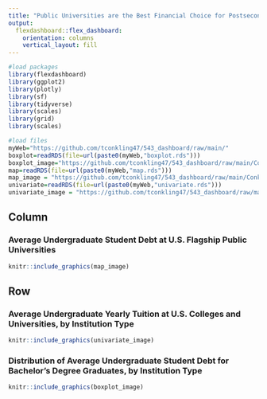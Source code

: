 ```yaml
---
title: "Public Universities are the Best Financial Choice for Postsecondary Education in the U.S."
output: 
  flexdashboard::flex_dashboard:
    orientation: columns
    vertical_layout: fill
---
```


```r
#load packages
library(flexdashboard)
library(ggplot2)
library(plotly)
library(sf)
library(tidyverse)
library(scales)
library(grid)
library(scales)
```

```r
#load files
myWeb="https://github.com/tconkling47/543_dashboard/raw/main/"
boxplot=readRDS(file=url(paste0(myWeb,"boxplot.rds")))
boxplot_image="https://github.com/tconkling47/543_dashboard/raw/main/Conkling_Bivariate_Cat-Numerical_Graph_PUBPOL543.jpg" 
map=readRDS(file=url(paste0(myWeb,"map.rds")))
map_image = "https://github.com/tconkling47/543_dashboard/raw/main/Conkling_Map_PUBPOL543.jpg"
univariate=readRDS(file=url(paste0(myWeb,"univariate.rds")))
univariate_image = "https://github.com/tconkling47/543_dashboard/raw/main/Conkling_Univariate_PUBPOL543.jpg"
```


Column {data-width=650}
-----------------------------------------------------------------------

### Average Undergraduate Student Debt at U.S. Flagship Public Universities

```r
knitr::include_graphics(map_image)
```


Row {data-width=350}
-----------------------------------------------------------------------

### Average Undergraduate Yearly Tuition at U.S. Colleges and Universities, by Institution Type

```r
knitr::include_graphics(univariate_image)
```

### Distribution of Average Undergraduate Student Debt for Bachelor's Degree Graduates, by Institution Type

```r
knitr::include_graphics(boxplot_image)
```

